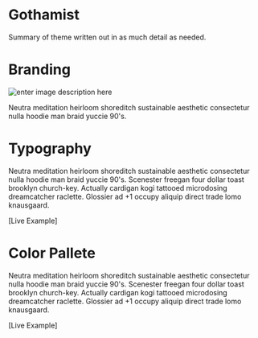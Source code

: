 
<Meta title="Foundations/Themes/Gothamist"/>

# Gothamist
Summary of theme written out in as much detail as needed.


# Branding
![enter image description here](https://via.placeholder.com/150)

Neutra meditation heirloom shoreditch sustainable aesthetic consectetur nulla hoodie man braid yuccie 90's. 

# Typography
Neutra meditation heirloom shoreditch sustainable aesthetic consectetur nulla hoodie man braid yuccie 90's. Scenester freegan four dollar toast brooklyn church-key. Actually cardigan kogi tattooed microdosing dreamcatcher raclette. Glossier ad +1 occupy aliquip direct trade lomo knausgaard.

[Live Example]

# Color Pallete
Neutra meditation heirloom shoreditch sustainable aesthetic consectetur nulla hoodie man braid yuccie 90's. Scenester freegan four dollar toast brooklyn church-key. Actually cardigan kogi tattooed microdosing dreamcatcher raclette. Glossier ad +1 occupy aliquip direct trade lomo knausgaard.

[Live Example]
